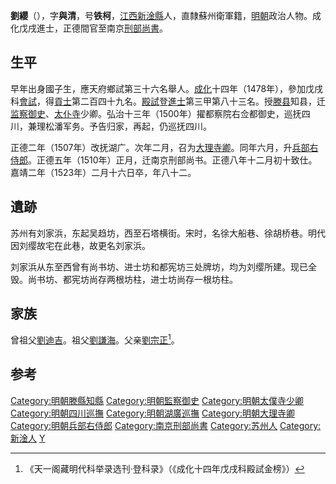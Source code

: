 {{明清人物信息框
| 姓名 = 劉纓
| 原名 =
| 圖片名稱 = 劉纓.jpg 
| 圖片大小 = 220px
| 圖片說明 = 《沧浪亭五百名贤像》之劉纓像
| 最高職務 = 南京刑部尚書
| 國家 = 大明 
| 爵位 =
| 籍貫 = [[江西|江西]][[新淦縣|新淦縣]]<br>直隸蘇州衛軍籍
| 族裔 = 
| 字號 = 字與清，號鐵柯
| 諡號 = 
| 出生日期 = 正統七年（1442年）
| 出生地點 = 
| 逝世日期 = 嘉靖二年（1523年）
| 逝世地點 =
| 墓葬 =
| 配偶 = 
| 親屬 = 
| 出身 =
* 成化十四年（1478年）戊戌科同進士出身
| 經歷 =
| 著作 =  
}}

'''劉纓'''（{{bd|1442年||1523年||Liu劉}}），字'''與清'''，号'''铁柯'''，[[江西|江西]][[新淦縣|新淦縣]]人，直隸蘇州衛軍籍，[[明朝|明朝]]政治人物。成化戊戌進士，正德間官至南京[[刑部尚書|刑部尚書]]。

==生平==
早年出身國子生，應天府鄉試第三十六名舉人。[[成化|成化]]十四年（1478年），參加戊戌科[[會試|會試]]，得[[貢士|貢士]]第二百四十九名。[[殿試|殿試]]登[[進士|進士]]第三甲第八十三名。授[[滕县|滕县]]知县，迁[[监察御史|监察御史]]、[[太仆寺|太仆寺]]少卿。弘治十三年（1500年）擢都察院右佥都御史，巡抚四川，兼理松潘军务。予告归家，再起，仍巡抚四川。

正德二年（1507年）改抚湖广。次年二月，召为[[大理寺卿|大理寺卿]]。同年六月，升[[兵部右侍郎|兵部右侍郎]]。正德五年（1510年）正月，迁南京刑部尚书。正德八年十二月初十致仕。嘉靖二年（1523年）二月十六日卒，年八十二。

==遺跡==
苏州有刘家浜，东起吴趋坊，西至石塔横街。宋时，名徐大船巷、徐胡桥巷。明代因刘缨故宅在此巷，故更名刘家浜。

刘家浜从东至西曾有尚书坊、进士坊和都宪坊三处牌坊，均为刘缨所建。现已全毁。尚书坊、都宪坊尚存两根坊柱，进士坊尚存一根坊柱。

==家族==
曾祖父[[劉迪吉|劉迪吉]]。祖父[[劉謙海|劉謙海]]。父亲[[劉宗正|劉宗正]]<ref>《天一阁藏明代科举录选刊·登科录》（《成化十四年戊戌科殿試金榜》）</ref>。

==参考==
{{reflist}}
{{明朝人物小作品}}
{{成化十四年戊戌科殿試金榜}}
{{DEFAULTSORT:Liu劉}}

[[Category:明朝滕縣知縣|Category:明朝滕縣知縣]]
[[Category:明朝監察御史|Category:明朝監察御史]]
[[Category:明朝太僕寺少卿|Category:明朝太僕寺少卿]]
[[Category:明朝四川巡撫|Category:明朝四川巡撫]]
[[Category:明朝湖廣巡撫|Category:明朝湖廣巡撫]]
[[Category:明朝大理寺卿|Category:明朝大理寺卿]]
[[Category:明朝兵部右侍郎|Category:明朝兵部右侍郎]]
[[Category:南京刑部尚書|Category:南京刑部尚書]]
[[Category:苏州人|Category:苏州人]]
[[Category:新淦人|Category:新淦人]]
[[Category:刘姓|Y]]